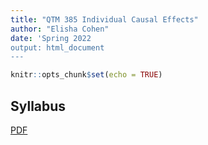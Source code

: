 ```yaml
---
title: "QTM 385 Individual Causal Effects"
author: "Elisha Cohen"
date: 'Spring 2022
output: html_document
---
```


```r
knitr::opts_chunk$set(echo = TRUE)
```

## Syllabus

[<i class="fa fa-file-pdf-o" aria-hidden="true"></i> PDF][syll-pdf]&ensp;

[syll-pdf]: /PDFs/QTM385_ITE_syllabus_SP22.pdf
